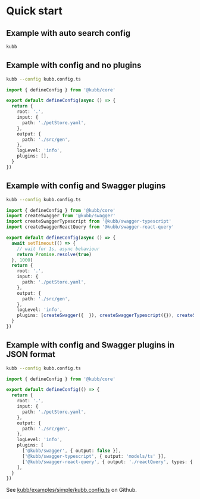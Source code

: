 
# Quick start

## Example with auto search config
 ```bash copy
kubb
```

## Example with config and no plugins
 ```bash copy
kubb --config kubb.config.ts
```

```typescript filename="kubb.config.ts" copy
import { defineConfig } from '@kubb/core'

export default defineConfig(async () => {
  return {
    root: '.',
    input: {
      path: './petStore.yaml',
    },
    output: {
      path: './src/gen',
    },
    logLevel: 'info',
    plugins: [],
  }
})
```


## Example with config and Swagger plugins
 ```bash copy
kubb --config kubb.config.ts
```

```typescript filename="kubb.config.ts" copy
import { defineConfig } from '@kubb/core'
import createSwagger from '@kubb/swagger'
import createSwaggerTypescript from '@kubb/swagger-typescript'
import createSwaggerReactQuery from '@kubb/swagger-react-query'

export default defineConfig(async () => {
  await setTimeout(() => {
    // wait for 1s, async behaviour
    return Promise.resolve(true)
  }, 1000)
  return {
    root: '.',
    input: {
      path: './petStore.yaml',
    },
    output: {
      path: './src/gen',
    },
    logLevel: 'info',
    plugins: [createSwagger({  }), createSwaggerTypescript({}), createSwaggerReactQuery({})],
  }
})
```

## Example with config and Swagger plugins in JSON format
 ```bash copy
kubb --config kubb.config.ts
```

```typescript filename="kubb.config.ts" copy
import { defineConfig } from '@kubb/core'

export default defineConfig(() => {
  return {
    root: '.',
    input: {
      path: './petStore.yaml',
    },
    output: {
      path: './src/gen',
    },
    logLevel: 'info',
    plugins: [
      ['@kubb/swagger', { output: false }],
      ['@kubb/swagger-typescript', { output: 'models/ts' }],
      ['@kubb/swagger-react-query', { output: './reactQuery', types: { output: 'models' } }],
    ],
  }
})
```

See [kubb/examples/simple/kubb.config.ts](https://github.com/stijnvanhulle/kubb/blob/main/examples/simple/kubb.config.ts) on Github.

